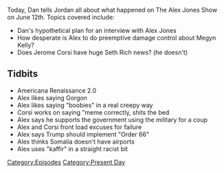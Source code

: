 {{DEFAULTSORT:
    #_EPISODE_0053:June 12, 2017
}}{{Episode
    | title           = June 12, 2017
    | caption         = [https://knowledgefight.libsyn.com/knowledge-fight-june-12-2017 Listen to this episode on Libsyn]
    | episodeNumber   = 53
    | length          = 01:53:29
    | airDate         = June 14, 2017
    | coverageDate    = June 12, 2017
    | episodeType     = [[:Category:Present Day|Present Day]]
    | appearance      = [[Jerome Corsi]]
    | beverage        = Jordan forgot the coconut juice
    | previousEpisode = [[52: July 14-21, 2015]]
    | nextEpisode     = [[54: Megyn Kelly Interview Pt. 1]]
}}

{{Stub}}

Today, Dan tells Jordan all about what happened on The Alex Jones Show on June 12th. Topics covered include:

*Dan's hypothetical plan for an interview with Alex Jones
*How desperate is Alex to do preemptive damage control about Megyn Kelly?
*Does Jerome Corsi have huge Seth Rich news? (he doesn't)

==Tidbits==

*Americana Renaissance 2.0
*Alex likes saying Gorgon
*Alex likes saying "boobies" in a real creepy way
*Corsi works on saying "meme correctly, shits the bed
*Alex says he supports the government using the military for a coup
*Alex and Corsi front load excuses for failure
*Alex says Trump should implement "Order 66"
*Alex thinks Somalia doesn't have airports
*Alex uses "kaffir" in a straight racist bit

[[Category:Episodes]]
[[Category:Present Day]]
